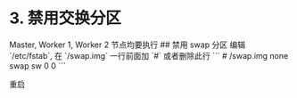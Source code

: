 # 3. 禁用交换分区

<Callout type="warning" emoji="⚠️">
    Master, Worker 1, Worker 2 节点均要执行
</Callout>
## 禁用 swap 分区
编辑 `/etc/fstab`, 在 `/swap.img` 一行前面加 `#` 或者删除此行
```
# /swap.img     none    swap    sw      0       0
```

重启
